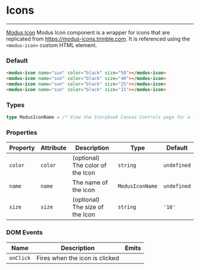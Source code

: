 # Icons

---

[Modus Icon](https://modus-icons.trimble.com/modus-solid/) Modus Icon component is a wrapper for icons that are replicated from https://modus-icons.trimble.com. It is referenced using the `<modus-icon>` custom HTML element.

### Default

<modus-icon name="sun" color="black" size="50"></modus-icon>
<modus-icon name="sun" color="black" size="40"></modus-icon>
<modus-icon name="sun" color="black" size="25"></modus-icon>
<modus-icon name="sun" color="black" size="15"></modus-icon>

```html
<modus-icon name="sun" color="black" size="50"></modus-icon>
<modus-icon name="sun" color="black" size="40"></modus-icon>
<modus-icon name="sun" color="black" size="25"></modus-icon>
<modus-icon name="sun" color="black" size="15"></modus-icon>
```

### Types
```ts
type ModusIconName = /* View the Storybook Canvas Controls page for a full list of names */
```


### Properties

| Property | Attribute | Description                      | Type            | Default     |
| -------- | --------- | -------------------------------- | --------------- | ----------- |
| `color`  | `color`   | (optional) The color of the Icon | `string`        | `undefined` |
| `name`   | `name`    | The name of the icon             | `ModusIconName` | `undefined` |
| `size`   | `size`    | (optional) The size of the Icon  | `string`        | `'16'`      |

### DOM Events

| Name     | Description                      | Emits |
| -------- | -------------------------------- | ----- |
| `onClick`| Fires when the icon is clicked   |       |
